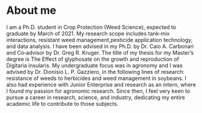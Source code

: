 # About me

I am a Ph.D. student in Crop Protection (Weed Science), expected to graduate by March of 2021. My research scope includes tank‑mix interactions, resistant weed management,pesticide application technology, and data analysis. I have been advised in my Ph.D. by Dr. Caio A. Carbonari and Co‑advisor by Dr. Greg R. Kruger. The title of my thesis for my Master’s degree is The Effect of glyphosate on the growth and reproduction of Digitaria insularis. My  undergraduate focus was in agronomy and I was advised by Dr. Dionísio L. P. Gazziero, in the following lines of research: resistance of weeds to herbicides and   weed management in soybeans. I also had experience with Junior Enterprise and research as an intern, where I found my passion for agronomic research. Since then, I feel very keen to pursue a career in research, science, and industry, dedicating my entire academic life to contribute to those subjects.
